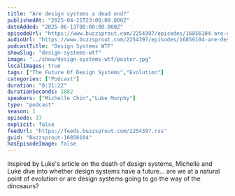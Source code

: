 ```yaml
---
title: "Are design systems a dead end?"
publishedAt: "2025-04-21T23:00:00.000Z"
dateAdded: "2025-06-13T00:00:00.000Z"
episodeUrl: "https://www.buzzsprout.com/2254397/episodes/16856104-are-design-systems-a-dead-end.mp3"
audioUrl: "https://www.buzzsprout.com/2254397/episodes/16856104-are-design-systems-a-dead-end.mp3"
podcastTitle: "Design Systems WTF"
showSlug: "design-systems-wtf"
image: "../show/design-systems-wtf/poster.jpg"
localImages: true
tags: ["The Future Of Design Systems","Evolution"]
categories: ["Podcast"]
duration: "0:31:22"
durationSeconds: 1882
speakers: ["Michelle Chin","Luke Murphy"]
type: "podcast"
season: 1
episode: 37
explicit: false
feedUrl: "https://feeds.buzzsprout.com/2254397.rss"
guid: "Buzzsprout-16856104"
hasEpisodeImage: false
---
```

Inspired by Luke's article on the death of design systems, Michelle and Luke dive into whether design systems have a future... are we at a natural point of evolution or are design systems going to go the way of the dinosaurs?
